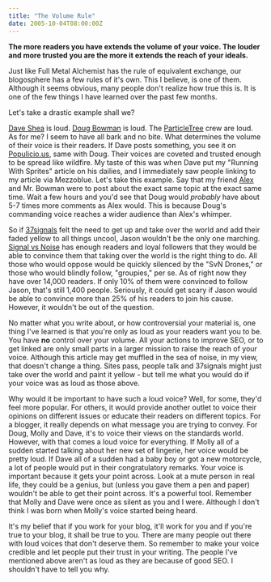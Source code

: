 ```yaml
---
title: "The Volume Rule"
date: 2005-10-04T08:00:00Z
---
```


**The more readers you have extends the volume of your voice. The louder and more trusted you are the more it extends the reach of your ideals.**

Just like Full Metal Alchemist has the rule of equivalent exchange, our blogosphere has a few rules of it's own. This I believe, is one of them. Although it seems obvious, many people don't realize how true this is. It is one of the few things I have learned over the past few months.

Let's take a drastic example shall we?

[Dave Shea][1] is loud. [Doug Bowman][2] is loud. The [ParticleTree][3] crew are loud. As for me? I seem to have all bark and no bite. What determines the volume of their voice is their readers. If Dave posts something, you see it on [Populicio.us][4], same with Doug. Their voices are coveted and trusted enough to be spread like wildfire. My taste of this was when Dave put my "Running With Sprites" article on his dailies, and I immediately saw people linking to my article via Mezzoblue. Let's take this example. Say that my friend [Alex][5] and Mr. Bowman were to post about the exact same topic at the exact same time. Wait a few hours and you'd see that Doug would _probably_ have about 5-7 times more comments as Alex would. This is because Doug's commanding voice reaches a wider audience than Alex's whimper.

So if [37signals][6] felt the need to get up and take over the world and add their faded yellow to all things uncool, Jason wouldn't be the only one marching. [Signal vs Noise][7] has enough readers and loyal followers that they would be able to convince them that taking over the world is the right thing to do. All those who would oppose would be quickly silenced by the "SvN Drones," or those who would blindly follow, "groupies," per se. As of right now they have over 14,000 readers. If only 10% of them were convinced to follow Jason, that's still 1,400 people. Seriously, it could get scary if Jason would be able to convince more than 25% of his readers to join his cause. However, it wouldn't be out of the question.

No matter what you write about, or how controversial your material is, one thing I've learned is that you're only as loud as your readers want you to be. You have **no** control over your volume. All your actions to improve SEO, or to get linked are only small parts in a larger mission to raise the reach of your voice. Although this article may get muffled in the sea of noise, in my view, that doesn't change a thing. Sites pass, people talk and 37signals might just take over the world and paint it yellow - but tell me what you would do if your voice was as loud as those above.

Why would it be important to have such a loud voice? Well, for some, they'd feel more popular. For others, it would provide another outlet to voice their opinions on different issues or educate their readers on different topics. For a blogger, it really depends on what message you are trying to convey. For Doug, Molly and Dave, it's to voice their views on the standards world. However, with that comes a loud voice for everything. If Molly all of a sudden started talking about her new set of lingerie, her voice would be pretty loud. If Dave all of a sudden had a baby boy or got a new motorcycle, a lot of people would put in their congratulatory remarks. Your voice is important because it gets your point across. Look at a mute person in real life, they could be a genius, but (unless you gave them a pen and paper) wouldn't be able to get their point across. It's a powerful tool. Remember that Molly and Dave were once as silent as you and I were. Although I don't think I was born when Molly's voice started being heard.

It's my belief that if you work for your blog, it'll work for you and if you're true to your blog, it shall be true to you. There are many people out there with loud voices that don't deserve them. So remember to make your voice credible and let people put their trust in your writing. The people I've mentioned above aren't as loud as they are because of good SEO. I shouldn't have to tell you why.

[1]: http://mezzoblue.com/
[2]: http://stopdesign.com/
[3]: http://particletree.com/
[4]: http://populicio.us/
[5]: http://alex.imaznation.com/
[6]: http://37signals.com/
[7]: http://37signals.com/svn/
